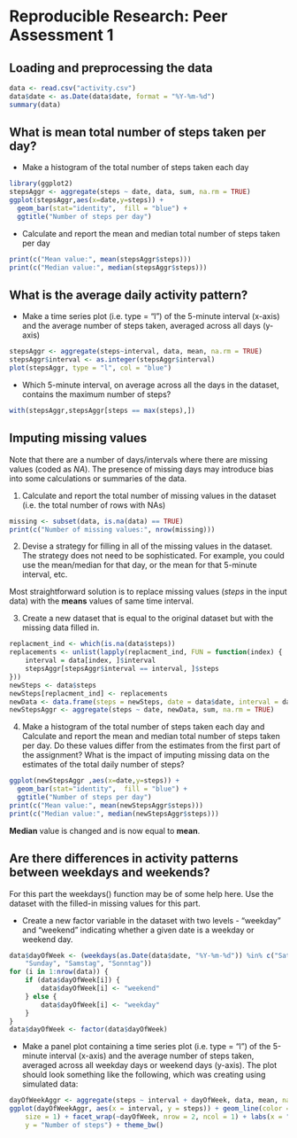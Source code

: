 # Reproducible Research: Peer Assessment 1


## Loading and preprocessing the data
```r
data <- read.csv("activity.csv")
data$date <- as.Date(data$date, format = "%Y-%m-%d")
summary(data)
```


## What is mean total number of steps taken per day?
- Make a histogram of the total number of steps taken each day

```r
library(ggplot2)
stepsAggr <- aggregate(steps ~ date, data, sum, na.rm = TRUE)
ggplot(stepsAggr,aes(x=date,y=steps)) + 
  geom_bar(stat="identity",  fill = "blue") + 
  ggtitle("Number of steps per day")
```

- Calculate and report the mean and median total number of steps taken per day

```r
print(c("Mean value:", mean(stepsAggr$steps)))
print(c("Median value:", median(stepsAggr$steps)))
```

## What is the average daily activity pattern?
- Make a time series plot (i.e. type = "l") of the 5-minute interval (x-axis) and the average number of steps taken, averaged across all days (y-axis)

```r
stepsAggr <- aggregate(steps~interval, data, mean, na.rm = TRUE)
stepsAggr$interval <- as.integer(stepsAggr$interval)
plot(stepsAggr, type = "l", col = "blue")
```

- Which 5-minute interval, on average across all the days in the dataset, contains the maximum number of steps?

```r
with(stepsAggr,stepsAggr[steps == max(steps),])
```

## Imputing missing values
Note that there are a number of days/intervals where there are missing values (coded as *NA*). The presence of missing days may introduce bias into some calculations or summaries of the data.

1. Calculate and report the total number of missing values in the dataset (i.e. the total number of rows with NAs)

```r
missing <- subset(data, is.na(data) == TRUE)
print(c("Number of missing values:", nrow(missing)))
```

2. Devise a strategy for filling in all of the missing values in the dataset. The strategy does not need to be sophisticated. For example, you could use the mean/median for that day, or the mean for that 5-minute interval, etc.

Most straightforward solution is to replace missing values (*steps* in the input data) with the **means** values of same time interval.

3. Create a new dataset that is equal to the original dataset but with the missing data filled in.

```r
replacment_ind <- which(is.na(data$steps))
replacements <- unlist(lapply(replacment_ind, FUN = function(index) {
    interval = data[index, ]$interval
    stepsAggr[stepsAggr$interval == interval, ]$steps
}))
newSteps <- data$steps
newSteps[replacment_ind] <- replacements
newData <- data.frame(steps = newSteps, date = data$date, interval = data$interval)
newStepsAggr <- aggregate(steps ~ date, newData, sum, na.rm = TRUE)
```

4. Make a histogram of the total number of steps taken each day and Calculate and report the mean and median total number of steps taken per day. Do these values differ from the estimates from the first part of the assignment? What is the impact of imputing missing data on the estimates of the total daily number of steps?

```r
ggplot(newStepsAggr ,aes(x=date,y=steps)) + 
  geom_bar(stat="identity",  fill = "blue") + 
  ggtitle("Number of steps per day")
print(c("Mean value:", mean(newStepsAggr$steps)))
print(c("Median value:", median(newStepsAggr$steps)))
```

**Median** value is changed and is now equal to **mean**. 


## Are there differences in activity patterns between weekdays and weekends?

For this part the weekdays() function may be of some help here. Use the dataset with the filled-in missing values for this part.

- Create a new factor variable in the dataset with two levels - "weekday" and "weekend" indicating whether a given date is a weekday or weekend day.

```r
data$dayOfWeek <- (weekdays(as.Date(data$date, "%Y-%m-%d")) %in% c("Saturday", 
    "Sunday", "Samstag", "Sonntag"))
for (i in 1:nrow(data)) {
    if (data$dayOfWeek[i]) {
        data$dayOfWeek[i] <- "weekend"
    } else {
        data$dayOfWeek[i] <- "weekday"
    }
}
data$dayOfWeek <- factor(data$dayOfWeek)
```

- Make a panel plot containing a time series plot (i.e. type = "l") of the 5-minute interval (x-axis) and the average number of steps taken, averaged across all weekday days or weekend days (y-axis). The plot should look something like the following, which was creating using simulated data:

```r
dayOfWeekAggr <- aggregate(steps ~ interval + dayOfWeek, data, mean, na.rm = TRUE)
ggplot(dayOfWeekAggr, aes(x = interval, y = steps)) + geom_line(color = "blue", 
    size = 1) + facet_wrap(~dayOfWeek, nrow = 2, ncol = 1) + labs(x = "Interval", 
    y = "Number of steps") + theme_bw()
```

